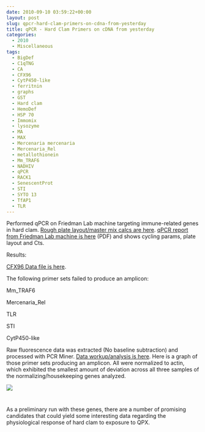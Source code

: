 ```yaml
---
date: 2010-09-10 03:59:22+00:00
layout: post
slug: qpcr-hard-clam-primers-on-cdna-from-yesterday
title: qPCR - Hard Clam Primers on cDNA from yesterday
categories:
  - 2010
  - Miscellaneous
tags:
  - BigDef
  - C1qTNG
  - CA
  - CFX96
  - CytP450-like
  - ferritnin
  - graphs
  - GST
  - Hard clam
  - HemoDef
  - HSP 70
  - Immomix
  - lysozyme
  - MA
  - MAX
  - Mercenaria mercenaria
  - Mercenaria_Rel
  - metallothionein
  - Mm_TRAF6
  - NADHIV
  - qPCR
  - RACK1
  - SenescentProt
  - STI
  - SYTO 13
  - TfAP1
  - TLR
---
```


Performed qPCR on Friedman Lab machine targeting immune-related genes in hard clam. [Rough plate layout/master mix calcs are here](https://eagle.fish.washington.edu/Arabidopsis/Notebook%20Workup%20Files/20100709-01.jpg). [qPCR report from Friedman Lab machine is here](http://eagle.fish.washington.edu/Arabidopsis/Notebook%20Workup%20Files/20100909-01%20qPCR%20Report.pdf) (PDF) and shows cycling params, plate layout and Cts.

Results:

[CFX96 Data file is here](https://purplepelican.fish.washington.edu/~srlab/qpcr/Sam/CFX96/Sam_2010-09-09%2009-22-55_CC009827.pcrd).

The following primer sets failed to produce an amplicon:

Mm_TRAF6

Mercenaria_Rel

TLR

STI

CytP450-like

Raw fluorescence data was extracted (No baseline subtraction) and processed with PCR Miner. [Data workup/analysis is here](https://spreadsheets.google.com/ccc?key=toOwWKJGN1aUHuSTaHbiEnQ&authkey=COnVirEI&hl=en#gid=1). Here is a graph of those primer sets producing an amplicon. All were normalized to actin, which exhibited the smallest amount of deviation across all three samples of the normalizing/housekeeping genes analyzed.

![](https://eagle.fish.washington.edu/Arabidopsis/Notebook%20Workup%20Files/20100909%20qPCR%20graphs.jpg)



# 



As a preliminary run with these genes, there are a number of promising candidates that could yield some interesting data regarding the physiological response of hard clam to exposure to QPX.
